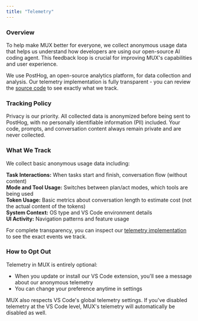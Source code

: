 ```yaml
---
title: "Telemetry"
---
```


### Overview

To help make MUX better for everyone, we collect anonymous usage data that helps us understand how developers are using our open-source AI coding agent. This feedback loop is crucial for improving MUX's capabilities and user experience.

We use PostHog, an open-source analytics platform, for data collection and analysis. Our telemetry implementation is fully transparent - you can review the [source code](https://github.com/mux/mux/blob/main/src/services/telemetry/TelemetryService.ts) to see exactly what we track.

### Tracking Policy

Privacy is our priority. All collected data is anonymized before being sent to PostHog, with no personally identifiable information (PII) included. Your code, prompts, and conversation content always remain private and are never collected.

### What We Track

We collect basic anonymous usage data including:

**Task Interactions:** When tasks start and finish, conversation flow (without content)\
**Mode and Tool Usage:** Switches between plan/act modes, which tools are being used\
**Token Usage:** Basic metrics about conversation length to estimate cost (not the actual content of the tokens)\
**System Context:** OS type and VS Code environment details\
**UI Activity:** Navigation patterns and feature usage

For complete transparency, you can inspect our [telemetry implementation](https://github.com/mux/mux/blob/main/src/services/telemetry/TelemetryService.ts) to see the exact events we track.

### How to Opt Out

Telemetry in MUX is entirely optional:

-   When you update or install our VS Code extension, you'll see a message about our anonymous telemetry
-   You can change your preference anytime in settings

MUX also respects VS Code's global telemetry settings. If you've disabled telemetry at the VS Code level, MUX's telemetry will automatically be disabled as well.
